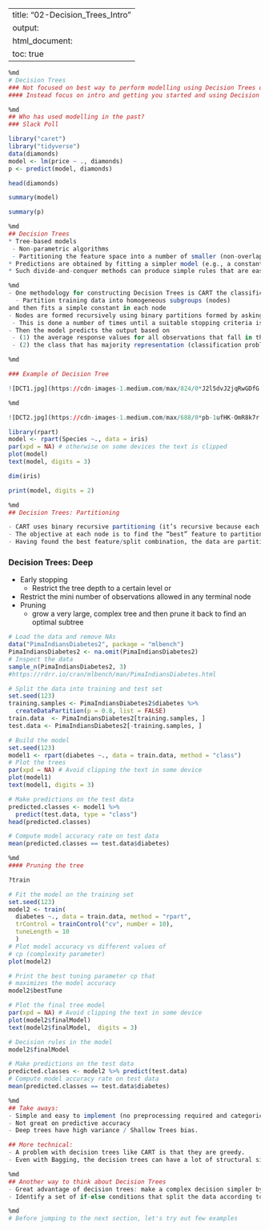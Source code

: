 
---
title: "02-Decision_Trees_Intro"
output:
  html_document:
    toc: true
---


```r
%md
# Decision Trees
### Not focused on best way to perform modelling using Decision Trees or Random Forest
#### Instead focus on intro and getting you started and using Decision Trees & Random Forest
```


```r
%md
## Who has used modelling in the past?
### Slack Poll
```


```r
library("caret")
library("tidyverse")
data(diamonds)
model <- lm(price ~ ., diamonds)
p <- predict(model, diamonds)
```


```r
head(diamonds)
```


```r
summary(model)
```


```r
summary(p)
```


```r
%md
## Decision Trees
* Tree-based models 
 - Non-parametric algorithms 
 - Partitioning the feature space into a number of smaller (non-overlapping) regions with similar response values using a set of splitting rules. 
* Predictions are obtained by fitting a simpler model (e.g., a constant like the average response value) in each region. 
* Such divide-and-conquer methods can produce simple rules that are easy to interpret and visualize with tree diagrams. 

```


```r
%md
- One methodology for constructing Decision Trees is CART the classification and regression tree (CART) algorithm
  - Partition training data into homogeneous subgroups (nodes)
and then fits a simple constant in each node
- Nodes are formed recursively using binary partitions formed by asking simple yes-or-no questions about each feature (e.g., is age < 18?). 
 - This is done a number of times until a suitable stopping criteria is satisfied (e.g., a maximum depth of the tree is reached). 
- Then the model predicts the output based on 
 - (1) the average response values for all observations that fall in that subgroup (regression problem), or 
 - (2) the class that has majority representation (classification problem). 

```


```r
%md

### Example of Decision Tree

![DCT1.jpg](https://cdn-images-1.medium.com/max/824/0*J2l5dvJ2jqRwGDfG.png)


```


```r
%md

![DCT2.jpg](https://cdn-images-1.medium.com/max/688/0*pb-1ufHK-OmR8k7r.png)
```


```r
library(rpart)
model <- rpart(Species ~., data = iris)
par(xpd = NA) # otherwise on some devices the text is clipped
plot(model)
text(model, digits = 3)
```


```r
dim(iris)
```


```r
print(model, digits = 2)
```


```r
%md
## Decision Trees: Partitioning

- CART uses binary recursive partitioning (it’s recursive because each split or rule depends on the splits above it). 
- The objective at each node is to find the “best” feature to partition the remaining data into one of two regions (R1 and R2) such that the overall error between the actual response (yi) and the predicted constant (ci) is minimized.
- Having found the best feature/split combination, the data are partitioned into two regions and the splitting process is repeated on each of the two regions (hence the name binary recursive partitioning). 

```


### Decision Trees: Deep
- Early stopping
  - Restrict the tree depth to a certain level or 
 - Restrict the mini number of observations allowed in any terminal node
- Pruning
  - grow a very large, complex tree and then prune it back to find an optimal subtree

```r
# Load the data and remove NAs
data("PimaIndiansDiabetes2", package = "mlbench")
PimaIndiansDiabetes2 <- na.omit(PimaIndiansDiabetes2)
# Inspect the data
sample_n(PimaIndiansDiabetes2, 3)
#https://rdrr.io/cran/mlbench/man/PimaIndiansDiabetes.html
```


```r
# Split the data into training and test set
set.seed(123)
training.samples <- PimaIndiansDiabetes2$diabetes %>% 
  createDataPartition(p = 0.8, list = FALSE)
train.data  <- PimaIndiansDiabetes2[training.samples, ]
test.data <- PimaIndiansDiabetes2[-training.samples, ]
```


```r
# Build the model
set.seed(123)
model1 <- rpart(diabetes ~., data = train.data, method = "class")
# Plot the trees
par(xpd = NA) # Avoid clipping the text in some device
plot(model1)
text(model1, digits = 3)
```


```r
# Make predictions on the test data
predicted.classes <- model1 %>% 
  predict(test.data, type = "class")
head(predicted.classes)
```


```r
# Compute model accuracy rate on test data
mean(predicted.classes == test.data$diabetes)
```


```r
%md
#### Pruning the tree
```


```r
?train
```


```r
# Fit the model on the training set
set.seed(123)
model2 <- train(
  diabetes ~., data = train.data, method = "rpart",
  trControl = trainControl("cv", number = 10),
  tuneLength = 10
  )
# Plot model accuracy vs different values of
# cp (complexity parameter)
plot(model2)
```


```r
# Print the best tuning parameter cp that
# maximizes the model accuracy
model2$bestTune
```


```r
# Plot the final tree model
par(xpd = NA) # Avoid clipping the text in some device
plot(model2$finalModel)
text(model2$finalModel,  digits = 3)
```


```r
# Decision rules in the model
model2$finalModel
```


```r
# Make predictions on the test data
predicted.classes <- model2 %>% predict(test.data)
# Compute model accuracy rate on test data
mean(predicted.classes == test.data$diabetes)
```


```r
%md
## Take aways: 
- Simple and easy to implement (no preprocessing required and categorical variables handled, handle missing values)
- Not great on predictive accuracy
- Deep trees have high variance / Shallow Trees bias.

## More technical: 
- A problem with decision trees like CART is that they are greedy. 
- Even with Bagging, the decision trees can have a lot of structural similarities and in turn have high correlation in their predictions.
```


```r
%md
## Another way to think about Decision Trees
- Great advantage of decision trees: make a complex decision simpler by breaking it down into smaller, simpler decisions using a divide-and-conquer strategy. 
- Identify a set of if-else conditions that split the data according to the value of the features.
```


```r
%md
# Before jumping to the next section, let's try out few examples
```

